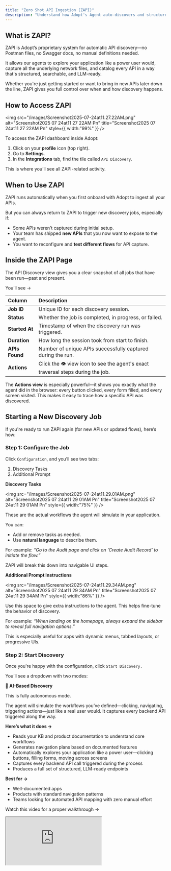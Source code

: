 ```yaml
---
title: "Zero Shot API Ingestion (ZAPI)"
description: "Understand how Adopt's Agent auto-discovers and structures your app’s API's and tools for LLM readiness."
---
```


## What is ZAPI?

ZAPI is Adopt’s proprietary system for automatic API discovery—no Postman files, no Swagger docs, no manual definitions needed.

It allows our agents to explore your application like a power user would, capture all the underlying network files, and catalog every API in a way that's structured, searchable, and LLM-ready.

Whether you're just getting started or want to bring in new APIs later down the line, ZAPI gives you full control over when and how discovery happens.

## How to Access ZAPI

<img
  src="/images/Screenshot2025-07-24at11.27.22AM.png"
  alt="Screenshot2025 07 24at11 27 22AM Pn"
  title="Screenshot2025 07 24at11 27 22AM Pn"
  style={{ width:"99%" }}
/>

To access the ZAPI dashboard inside Adopt:

1. Click on your **profile** icon (top right).
2. Go to **Settings**.
3. In the **Integrations** tab, find the tile called `API Discovery`.

This is where you’ll see all ZAPI-related activity.

## When to Use ZAPI

ZAPI runs automatically when you first onboard with Adopt to ingest all your APIs.

But you can always return to ZAPI to trigger new discovery jobs, especially if:

- Some APIs weren’t captured during initial setup.
- Your team has shipped **new APIs** that you now want to expose to the agent.
- You want to reconfigure and **test different flows** for API capture.

## Inside the ZAPI Page

The API Discovery view gives you a clear snapshot of all jobs that have been run—past and present.

You’ll see -\>

| Column         | Description                                                                      |
| :------------- | :------------------------------------------------------------------------------- |
| **Job ID**     | Unique ID for each discovery session.                                            |
| **Status**     | Whether the job is completed, in progress, or failed.                            |
| **Started At** | Timestamp of when the discovery run was triggered.                               |
| **Duration**   | How long the session took from start to finish.                                  |
| **APIs Found** | Number of unique APIs successfully captured during the run.                      |
| **Actions**    | Click the 👁️ view icon to see the agent's exact traversal steps during the job. |

The **Actions view** is especially powerful—it shows you exactly what the agent did in the browser: every button clicked, every form filled, and every screen visited. This makes it easy to trace how a specific API was discovered.

## Starting a New Discovery Job

If you're ready to run ZAPI again (for new APIs or updated flows), here’s how:

### Step 1: Configure the Job

Click `Configuration`, and you’ll see two tabs:

1. Discovery Tasks
2. Additional Prompt

**Discovery Tasks**

<img
  src="/images/Screenshot2025-07-24at11.29.01AM.png"
  alt="Screenshot2025 07 24at11 29 01AM Pn"
  title="Screenshot2025 07 24at11 29 01AM Pn"
  style={{ width:"75%" }}
/>

These are the actual workflows the agent will simulate in your application.

You can:

- Add or remove tasks as needed.
- Use **natural language** to describe them.

For example: _“Go to the Audit page and click on ‘Create Audit Record’ to initiate the flow.”_

ZAPI will break this down into navigable UI steps.

**Additional Prompt Instructions**

<img
  src="/images/Screenshot2025-07-24at11.29.34AM.png"
  alt="Screenshot2025 07 24at11 29 34AM Pn"
  title="Screenshot2025 07 24at11 29 34AM Pn"
  style={{ width:"86%" }}
/>

Use this space to give extra instructions to the agent. This helps fine-tune the behavior of discovery.

For example: _“When landing on the homepage, always expand the sidebar to reveal full navigation options.”_

This is especially useful for apps with dynamic menus, tabbed layouts, or progressive UIs.

### **Step 2: Start Discovery**

Once you're happy with the configuration, click `Start Discovery.`

You’ll see a dropdown with two modes:

**🤖 AI-Based Discovery**

This is fully autonomous mode.

The agent will simulate the workflows you’ve defined—clicking, navigating, triggering actions—just like a real user would. It captures every backend API triggered along the way.

**Here’s what it does →**

- Reads your KB and product documentation to understand core workflows
- Generates navigation plans based on documented features
- Automatically explores your application like a power user—clicking buttons, filling forms, moving across screens
- Captures every backend API call triggered during the process
- Produces a full set of structured, LLM-ready endpoints

**Best for →**

- Well-documented apps
- Products with standard navigation patterns
- Teams looking for automated API mapping with zero manual effort

Watch this video for a proper walkthrough →

<iframe src="https://fast.wistia.net/embed/iframe/dtb4amwa8r" title="Embedded content" className="w-full aspect-video rounded-xl" />

**🧑‍💻 Human-Guided Discovery**

Here, the agent watches while you take the lead.

You manually perform the flows by clicking through the browser simulation, and the agent captures every API request in real time.

Use this mode when AI-based discovery hits limitations, such as :

- CAPTCHAs or MFA blocks
- Highly custom workflows
- Complex interactions not reflected in the KB

Here’s how it works →

- Launch an embedded browser inside the ZAPI interface
- Manually click through your app just like a normal user
- ZAPI captures every API call in real time as you interact
- A full API catalog is created from your exact flow

**Perfect for →**

- Apps with gated auth flows
- Domain-specific logic
- Ensuring nothing gets missed—ever

Watch this video for a proper walkthrough →

<iframe src="https://fast.wistia.net/embed/iframe/jb55m62bbc" title="Embedded content" className="w-full aspect-video rounded-xl" />

## Cancelling a Discovery Job

At any point—whether in AI or human mode—you can stop a discovery session by clicking the `Cancel` button.

And don’t worry: even if a job is interrupted mid-flow, you won’t lose progress.

## Smart Cancellation System

ZAPI uses advanced LLM intelligence and cloud-browser integration, which consumes significant compute resources. Our Smart Cancellation System ensures that every discovery run remains useful—even when cut short.

Here’s what it guarantees:

- **Zero Progress Loss**: All APIs discovered before cancellation are automatically saved
- **Partial Task Capture**: Even incomplete tasks preserve any APIs found during navigation
- **Failed Task Recovery**: APIs from failed attempts are still processed and added to your Tools

Every API ZAPI touches gets captured, structured, and stored.

## What Happens After a Job Completes

Once a ZAPI discovery job finishes running—whether AI-based or human-guided—all the APIs captured during that session are:

- Automatically added to the APIs tab inside the Tools Dashboard
- Instantly available for use when building or updating Actions
- Structured and annotated in a model-friendly format so the agent can reference them accurately during execution

## Why ZAPI Matters

ZAPI addresses a critical requirement in the agentification process: providing structured, executable knowledge of your application’s backend.

By capturing real API calls through simulated or manual user flows, ZAPI:

- Eliminates the need for pre-written API specs or documentation
- Ensures complete and accurate discovery across dynamic app states
- Generates standardized API definitions that can be directly used to build agent Actions

This process forms the foundation for how Adopt understands and interacts with your product. Once ZAPI completes its job, your APIs are available, grounded, and ready to power real user tasks through the agent.